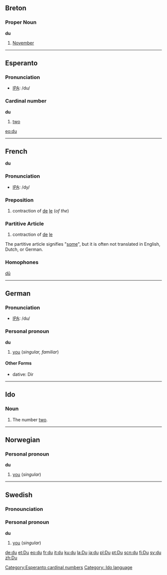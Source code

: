 ==Breton==
===Proper Noun===
'''du'''

# [[November]]

----

==Esperanto==
===Pronunciation===
*[[w:IPA|IPA]]: /du/
===Cardinal number===
'''du'''

# [[two]]
[[eo:du]]
[[Category:Esperanto cardinal numbers]]
----

==French==
'''du'''

=== Pronunciation ===
*[[w:IPA|IPA]]: /dy/

=== Preposition ===

#contraction of [[de]] [[le]] (''of the'')

=== Partitive Article ===

#contraction of [[de]] [[le]]

The partitive article signifies "[[some]]", but it is often not translated in English, Dutch, or German.

=== Homophones ===

[[dû]]

----

== German ==

=== Pronunciation ===
*[[w:IPA|IPA]]: /du/

=== Personal pronoun ===
'''du'''

#[[you]] (''singular, familiar'')

====Other Forms====
* dative: Dir

----

==Ido==

===Noun===
# The number [[two]].
[[Category: Ido language]]
----

== Norwegian==
=== Personal pronoun ===
'''du'''
#[[you]] (''singular'')

----
==Swedish==
=== Pronounciation ===
{{IPA|/dʉ/}}
=== Personal pronoun ===
'''du'''
#[[you]] (''singular'')

[[de:du]]
[[et:Du]]
[[eo:du]]
[[fr:du]]
[[it:du]]
[[ku:du]]
[[la:Du]]
[[ja:du]]
[[pl:Du]]
[[pt:Du]]
[[scn:du]]
[[fi:Du]]
[[sv:du]]
[[zh:Du]]